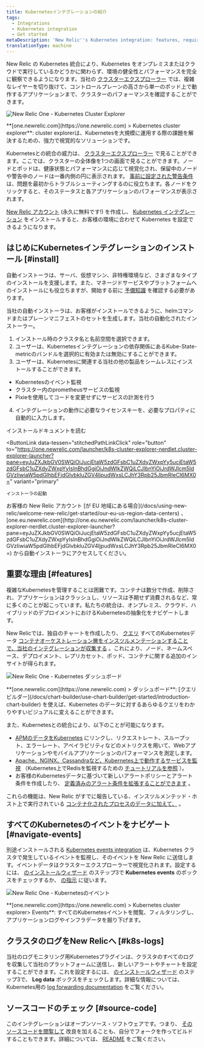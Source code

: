 ```yaml
---
title: Kubernetesインテグレーションの紹介
tags:
  - Integrations
  - Kubernetes integration
  - Get started
metaDescription: 'New Relic''s Kubernetes integration: features, requirements, and getting started.'
translationType: machine
---
```





New Relic の Kubernetes 統合により、Kubernetes をオンプレミスまたはクラウドで実行しているかどうかに関わらず、環境の健全性とパフォーマンスを完全に観察できるようになります。当社の [クラスターエクスプローラー](/docs/integrations/kubernetes-integration/cluster-explorer/kubernetes-cluster-explorer) では、複雑なレイヤーを切り抜けて、コントロールプレーンの高さから単一のポッド上で動作するアプリケーションまで、クラスターのパフォーマンスを確認することができます。

<img
  title="2020-04-28 17.26.02.gif"
  alt="New Relic One - Kubernetes Cluster Explorer"
  src={img0NewRelicOneKubernetesClusterExplorer}
/>

<figcaption>
  **[one.newrelic.com](https://one.newrelic.com) > Kubernetes cluster explorer**: cluster explorerは、Kubernetesを大規模に運用する際の課題を解決するための、強力で視覚的なソリューションです。
</figcaption>

Kubernetesとの統合の威力は、 [クラスターエクスプローラー](/docs/integrations/kubernetes-integration/cluster-explorer/kubernetes-cluster-explorer) で見ることができます。ここでは、クラスターの全体像を1つの画面で見ることができます。ノードとポッドは、健康状態とパフォーマンスに応じて視覚化され、保留中のノードや警告中のノードは一番内側の円に表示されます。 [事前に設定された警告条件](/docs/integrations/kubernetes-integration/kubernetes-events/kubernetes-integration-predefined-alert-policy) は、問題を最初からトラブルシューティングするのに役立ちます。各ノードをクリックすると、そのステータスと各アプリケーションのパフォーマンスが表示されます。

[New Relic アカウント](https://newrelic.com/signup) (永久に無料です!) を作成し、 [Kubernetes インテグレーション](/docs/kubernetes-pixie/kubernetes-integration/installation/kubernetes-integration-install-configure/) をインストールすると、お客様の環境に合わせて Kubernetes を設定できるようになります。

## はじめにKubernetesインテグレーションのインストール [#install]

自動インストーラは、サーバ、仮想マシン、非特権環境など、さまざまなタイプのインストールを支援します。また、マネージドサービスやプラットフォームへのインストールにも役立ちますが、開始する前に [予備知識](/docs/integrations/kubernetes-integration/installation/kubernetes-installation-configuration#cloud-platforms) を確認する必要があります。

当社の自動インストーラは、お客様がインストールできるように、helmコマンドまたはプレーンマニフェストのセットを生成します。当社の自動化されたインストーラー。

1. インストール時のクラスタ名と名前空間を選択できます。
2. ユーザーは、Kubernetesインテグレーションの依存関係にあるKube-State-metricのバンドルを選択的に有効または無効にすることができます。
3. ユーザーは、Kubernetesに関連する当社の他の製品をシームレスにインストールすることができます。

* Kubernetesのイベント監視
* クラスター内のprometheusサービスの監視
* Pixieを使用してコードを変更せずにサービスの計測を行う

4. インテグレーションの動作に必要なライセンスキーを、必要なプロパティに自動的に入力します。

<ButtonGroup>
  <ButtonLink
    role="button"
    to="/docs/integrations/kubernetes-integration/installation/kubernetes-integration-install-configure"
    variant="link"
  >
    インストールドキュメントを読む
  </ButtonLink>

  <ButtonLink
    data-tessen="stitchedPathLinkClick"
    role="button"
    to="https://one.newrelic.com/launcher/k8s-cluster-explorer-nerdlet.cluster-explorer-launcher?pane=eyJuZXJkbGV0SWQiOiJucjEtaW5zdGFsbC1uZXdyZWxpYy5ucjEtaW5zdGFsbC1uZXdyZWxpYyIsInBhdGgiOiJndWlkZWQiLCJlbnYiOiJrdWJlcm5ldGVzIiwiaW5pdGlhbEFjdGlvbkluZGV4IjpudWxsLCJhY3Rpb25JbmRleCI6MX0="
    variant="primary"
  >
    インストーラの起動
  </ButtonLink>
</ButtonGroup>

<Callout variant="tip">
  お客様の New Relic アカウント [が EU 地域にある場合](/docs/using-new-relic/welcome-new-relic/get-started/our-eu-us-region-data-centers) 、 [one.eu.newrelic.com](http://one.eu.newrelic.com/launcher/k8s-cluster-explorer-nerdlet.cluster-explorer-launcher?pane=eyJuZXJkbGV0SWQiOiJucjEtaW5zdGFsbC1uZXdyZWxpYy5ucjEtaW5zdGFsbC1uZXdyZWxpYyIsInBhdGgiOiJndWlkZWQiLCJlbnYiOiJrdWJlcm5ldGVzIiwiaW5pdGlhbEFjdGlvbkluZGV4IjpudWxsLCJhY3Rpb25JbmRleCI6MX0=) から自動インストーラにアクセスしてください。
</Callout>

## 重要な理由 [#features]

複雑なKubernetesを管理することは困難です。コンテナは数分で作成、削除され、アプリケーションはクラッシュし、リソースは予期せず消費されるなど、常に多くのことが起こっています。私たちの統合は、オンプレミス、クラウド、ハイブリッドのデプロイメントにおけるKubernetesの抽象化をナビゲートします。

New Relicでは、独自のチャートを作成したり、 [クエリ](/docs/using-new-relic/data/understand-data/query-new-relic-data) すべてのKubernetesデータ [コンテナオーケストレーション層をインスツルメンテーションすることで、当社のインテグレーションが収集する](/docs/integrations/kubernetes-integration/understand-use-data/find-use-your-kubernetes-data) 。これにより、ノード、ネームスペース、デプロイメント、レプリカセット、ポッド、コンテナに関する追加のインサイトが得られます。

<img
  title="2020-04-28 17.33.47.gif"
  alt="New Relic One - Kubernetes ダッシュボード"
  src={img1NewRelicOneKubernetes}
/>

<figcaption>
  **[one.newrelic.com](https://one.newrelic.com) > ダッシュボード**: [クエリビルダー](/docs/chart-builder/use-chart-builder/get-started/introduction-chart-builder) を使えば、Kubernetes のデータに対するあらゆるクエリをわかりやすいビジュアルに変えることができます。
</figcaption>

また、Kubernetesとの統合により、以下のことが可能になります。

* [APMのデータをKubernetes](/docs/integrations/kubernetes-integration/link-your-applications/link-your-applications-kubernetes) にリンクし、リクエストレート、スループット、エラーレート、アベイラビリティなどのメトリクスを用いて、Webアプリケーションやモバイルアプリケーションのパフォーマンスを測定します。
* [Apache、NGINX、Cassandraなど、Kubernetes上で動作するサービスを監視](/docs/integrations/kubernetes-integration/link-apps-services/monitor-services-running-kubernetes) （Kubernetes上でRedisを監視するための [チュートリアルを参照](/docs/integrations/kubernetes-integration/link-apps-services/tutorial-monitor-redis-running-kubernetes) ）。
* お客様のKubernetesデータに基づいて新しいアラートポリシーとアラート条件を作成したり、 [定義済みのアラート条件を拡張することができます](/docs/integrations/kubernetes-integration/kubernetes-events/kubernetes-integration-predefined-alert-policy) 。

これらの機能は、New Relic がすでに報告している、インスツルメンテッド・ホスト上で実行されている [コンテナ化されたプロセスのデータに加えて、](/docs/infrastructure/new-relic-infrastructure/data-instrumentation/docker-instrumentation-infrastructure) 。

## すべてのKubernetesのイベントをナビゲート [#navigate-events]

別途インストールされる [Kubernetes events integration](/docs/integrations/kubernetes-integration/kubernetes-events/install-kubernetes-events-integration) は、Kubernetes クラスタで発生しているイベントを監視し、そのイベントを New Relic に送信します。イベントデータはクラスターエクスプローラーで視覚化されます。設定するには、 [のインストールウィザード](/docs/integrations/kubernetes-integration/installation/kubernetes-installation-configuration#install-wizard) のステップ3で **Kubernetes events** のボックスをチェックするか、 [の指示](/docs/integrations/kubernetes-integration/kubernetes-events/install-kubernetes-events-integration#install) に従います。

<img
  title="2020-04-28 17.40.27.gif"
  alt="New Relic One - Kubernetesのイベント"
  src={img2NewRelicOneKubernetes}
/>

<figcaption>
  **[one.newrelic.com](https://one.newrelic.com) > Kubernetes cluster explorer> Events**: すべてのKubernetesイベントを閲覧、フィルタリングし、アプリケーションログやインフラデータを掘り下げます。
</figcaption>

## クラスタのログをNew Relicへ [#k8s-logs]

当社のログモニタリング用Kubernetesプラグインは、クラスタのすべてのログを収集して当社のプラットフォームに送信し、新しいアラートやチャートを設定することができます。これを設定するには、 [のインストールウィザード](/docs/integrations/kubernetes-integration/installation/kubernetes-installation-configuration#install-wizard) のステップ3で、 **Log data** ボックスをチェックします。詳細な情報については、Kubernetes用の [log forwarding documentation](/docs/logs/forward-logs/kubernetes-plugin-log-forwarding/) をご覧ください。

## ソースコードのチェック [#source-code]

このインテグレーションはオープンソース・ソフトウェアです。つまり、 [そのソースコードを閲覧して](https://github.com/newrelic/nri-kubernetes "新しいウィンドウにリンクが開きます。") 改良を加えることも、自分でフォークを作ってビルドすることもできます。詳細については、 [README](https://github.com/newrelic/nri-kubernetes/blob/main/README.md "新しいウィンドウにリンクが開きます。") をご覧ください。

